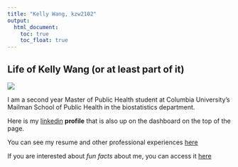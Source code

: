 ```yaml
---
title: "Kelly Wang, kzw2102"
output: 
  html_document:
    toc: true
    toc_float: true
---
```


## Life of Kelly Wang (or at least part of it)


![](images/Kelly.Wang copy.JPG)

I am a second year Master of Public Health student at Columbia University's Mailman School of Public Health in the biostatistics department. 

Here is my [linkedin](https://www.linkedin.com/in/kellyzwang/) **profile** that is also up on the dashboard on the top of the page.

You can see my resume and other professional experiences [here](academic.html)

If you are interested about *fun facts* about me, you can access it [here](about.html)

